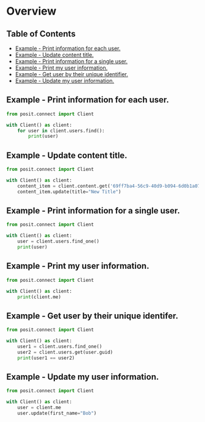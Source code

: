 # Overview

## Table of Contents

- [Example - Print information for each user.](#example-print-information-for-each-user)
- [Example - Update content title.](#example-update-content-title)
- [Example - Print information for a single user.](#example-print-information-for-a-single-user)
- [Example - Print my user information.](#example-print-my-user-information)
- [Example - Get user by their unique identifier.](#example-get-user-by-their-unique-identifier)
- [Example - Update my user information.](#example-update-my-user-information)

## Example - Print information for each user.

```python
from posit.connect import Client

with Client() as client:
    for user in client.users.find():
        print(user)
```

## Example - Update content title.

```python
from posit.connect import Client

with Client() as client:
    content_item = client.content.get('69ff7ba4-56c9-40d9-b094-6d0b1a07d516')
    content_item.update(title="New Title")
```

## Example - Print information for a single user.

```python
from posit.connect import Client

with Client() as client:
    user = client.users.find_one()
    print(user)
```

## Example - Print my user information.

```python
from posit.connect import Client

with Client() as client:
    print(client.me)
```


## Example - Get user by their unique identifer.

```python
from posit.connect import Client

with Client() as client:
    user1 = client.users.find_one()
    user2 = client.users.get(user.guid)
    print(user1 == user2)
```

## Example - Update my user information.

```python
from posit.connect import Client

with Client() as client:
    user = client.me
    user.update(first_name="Bob")
```
